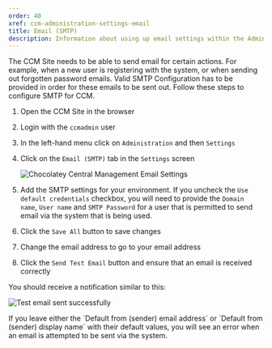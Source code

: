 ```yaml
---
order: 40
xref: ccm-administration-settings-email
title: Email (SMTP)
description: Information about using up email settings within the Administration Settings screen
---
```


The CCM Site needs to be able to send email for certain actions.  For example, when a new user is registering with the system, or when sending out forgotten password emails.  Valid SMTP Configuration has to be provided in order for these emails to be sent out.  Follow these steps to configure SMTP for CCM.

1. Open the CCM Site in the browser
1. Login with the `ccmadmin` user
1. In the left-hand menu click on `Administration` and then `Settings`
1. Click on the `Email (SMTP)` tab in the `Settings` screen

    ![Chocolatey Central Management Email Settings](/images/ccm-playwright/administration/settings/tab-email-(smtp).png)

1. Add the SMTP settings for your environment.  If you uncheck the `Use default credentials` checkbox, you will need to provide the `Domain name`, `User name` and `SMTP Password` for a user that is permitted to send email via the system that is being used.
1. Click the `Save All` button to save changes
1. Change the email address to go to your email address
1. Click the `Send Test Email` button and ensure that an email is received correctly

You should receive a notification similar to this:

![Test email sent successfully](/images/ccm-playwright/administration/settings/email-(smtp)-toast-success.png)

<Callout type="warning">
    If you leave either the `Default from (sender) email address` or `Default from (sender) display name` with their default values, you will see an error when an email is attempted to be sent via the system.
</Callout>